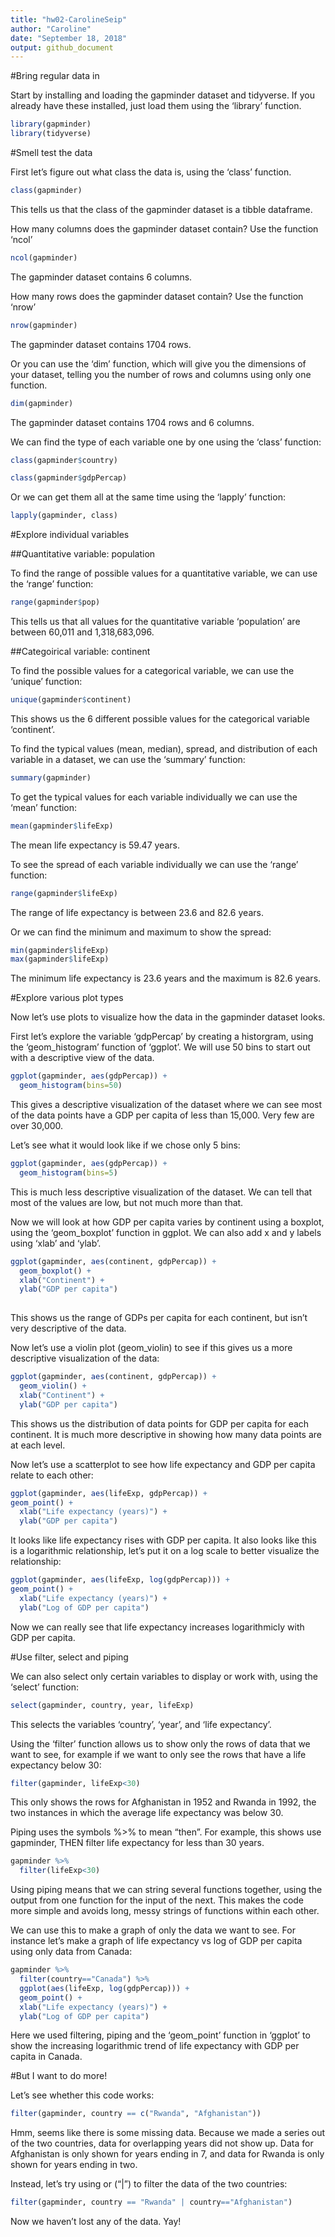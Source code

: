 ```yaml
---
title: "hw02-CarolineSeip"
author: "Caroline"
date: "September 18, 2018"
output: github_document
---
```


#Bring regular data in

Start by installing and loading the gapminder dataset and tidyverse. If you already have these installed, just load them using the 'library' function.
```r
library(gapminder)
library(tidyverse)
```

#Smell test the data

First let's figure out what class the data is, using the 'class' function.
```r
class(gapminder)
```
This tells us that the class of the gapminder dataset is a tibble dataframe.

How many columns does the gapminder dataset contain? Use the function 'ncol'
```r
ncol(gapminder)
```
The gapminder dataset contains 6 columns.

How many rows does the gapminder dataset contain? Use the function 'nrow'
```r
nrow(gapminder)
```
The gapminder dataset contains 1704 rows.

Or you can use the 'dim' function, which will give you the dimensions of your dataset, telling you the number of rows and columns using only one function.
```r
dim(gapminder)
```
The gapminder dataset contains 1704 rows and 6 columns.

We can find the type of each variable one by one using the 'class' function:
```r
class(gapminder$country)
```
```r
class(gapminder$gdpPercap)
```

Or we can get them all at the same time using the 'lapply' function:
```r
lapply(gapminder, class)
```

#Explore individual variables

##Quantitative variable: population

To find the range of possible values for a quantitative variable, we can use the 'range' function:
```r
range(gapminder$pop)
```
This tells us that all values for the quantitative variable 'population' are between 60,011 and 1,318,683,096.

##Categoirical variable: continent

To find the possible values for a categorical variable, we can use the 'unique' function:
```r
unique(gapminder$continent)
```
This shows us the 6 different possible values for the categorical variable 'continent'.

To find the typical values (mean, median), spread, and distribution of each variable in a dataset, we can use the 'summary' function:
```r
summary(gapminder)
```

To get the typical values for each variable individually we can use the 'mean' function:
```r
mean(gapminder$lifeExp)
```
The mean life expectancy is 59.47 years.

To see the spread of each variable individually we can use the 'range' function:
```r
range(gapminder$lifeExp)
```
The range of life expectancy is between 23.6 and 82.6 years.

Or we can find the minimum and maximum to show the spread:
```r
min(gapminder$lifeExp)
max(gapminder$lifeExp)
```
The minimum life expectancy is 23.6 years and the maximum is 82.6 years.

#Explore various plot types

Now let's use plots to visualize how the data in the gapminder dataset looks.

First let's explore the variable 'gdpPercap' by creating a historgram, using the 'geom_histogram' function of 'ggplot'. We will use 50 bins to start out with a descriptive view of the data.
```r
ggplot(gapminder, aes(gdpPercap)) +
  geom_histogram(bins=50)
```
This gives a descriptive visualization of the dataset where we can see most of the data points have a GDP per capita of less than 15,000. Very few are over 30,000.

Let's see what it would look like if we chose only 5 bins:
```r
ggplot(gapminder, aes(gdpPercap)) +
  geom_histogram(bins=5)
```
This is much less descriptive visualization of the dataset. We can tell that most of the values are low, but not much more than that.

Now we will look at how GDP per capita varies by continent using a boxplot, using the 'geom_boxplot' function in ggplot. We can also add x and y labels using 'xlab' and 'ylab'.

```r
ggplot(gapminder, aes(continent, gdpPercap)) +
  geom_boxplot() + 
  xlab("Continent") +
  ylab("GDP per capita")
  

```
This shows us the range of GDPs per capita for each continent, but isn't very descriptive of the data.

Now let's use a violin plot (geom_violin) to see if this gives us a more descriptive visualization of the data:
```r
ggplot(gapminder, aes(continent, gdpPercap)) +
  geom_violin() + 
  xlab("Continent") +
  ylab("GDP per capita")
```
This shows us the distribution of data points for GDP per capita for each continent. It is much more descriptive in showing how many data points are at each level.

Now let's use a scatterplot to see how life expectancy and GDP per capita relate to each other:

```r
ggplot(gapminder, aes(lifeExp, gdpPercap)) +
geom_point() +
  xlab("Life expectancy (years)") +
  ylab("GDP per capita")
```
It looks like life expectancy rises with GDP per capita. It also looks like this is a logarithmic relationship, let's put it on a log scale to better visualize the relationship:
```r
ggplot(gapminder, aes(lifeExp, log(gdpPercap))) +
geom_point() +
  xlab("Life expectancy (years)") +
  ylab("Log of GDP per capita")
```
Now we can really see that life expectancy increases logarithmicly with GDP per capita.

#Use filter, select and piping

We can also select only certain variables to display or work with, using the 'select' function:
```r
select(gapminder, country, year, lifeExp)
```
This selects the variables 'country', 'year', and 'life expectancy'.

Using the 'filter' function allows us to show only the rows of data that we want to see, for example if we want to only see the rows that have a life expectancy below 30:
```r
filter(gapminder, lifeExp<30)
```
This only shows the rows for Afghanistan in 1952 and Rwanda in 1992, the two instances in which the average life expectancy was below 30.
 
Piping uses the symbols %>% to mean "then". For example, this shows use gapminder, THEN filter life expectancy for less than 30 years. 
```r
gapminder %>%
  filter(lifeExp<30)
```
Using piping means that we can string several functions together, using the output from one function for the input of the next. This makes the code more simple and avoids long, messy strings of functions within each other.

We can use this to make a graph of only the data we want to see. For instance let's make a graph of life expectancy vs log of GDP per capita using only data from Canada:
```r
gapminder %>%
  filter(country=="Canada") %>% 
  ggplot(aes(lifeExp, log(gdpPercap))) +
  geom_point() +
  xlab("Life expectancy (years)") +
  ylab("Log of GDP per capita")
```
Here we used filtering, piping and the 'geom_point' function in 'ggplot' to show the increasing logarithmic trend of life expectancy with GDP per capita in Canada.

#But I want to do more!

Let's see whether this code works:

```r
filter(gapminder, country == c("Rwanda", "Afghanistan"))
```
Hmm, seems like there is some missing data. Because we made a series out of the two countries, data for overlapping years did not show up. Data for Afghanistan is only shown for years ending in 7, and data for Rwanda is only shown for years ending in two.

Instead, let's try using or ("|") to filter the data of the two countries:
```r
filter(gapminder, country == "Rwanda" | country=="Afghanistan")
```

Now we haven't lost any of the data. Yay!

